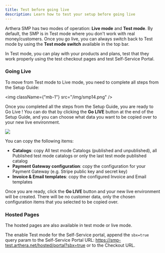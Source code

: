 ```yaml
---
title: Test before going live
description: Learn how to test your setup before going live
---
```


Arthera SMP has two modes of operation: **Live mode** and **Test mode**. By default, the SMP is in Test mode where you don't work with real money/customers.
Once you go live, you can always switch back to Test mode by using the **Test mode switch** available in the top bar.

In Test mode, you can play with your products and plans, test that they work properly using the test checkout pages and test Self-Service Portal.

### Going Live

To move from Test mode to Live mode, you need to complete all steps from the Setup Guide:

<img className={"mb-1"} src="/img/smp14.png" />

Once you completed all the steps from the Setup Guide, you are ready to Go Live ! You can do that by clicking the **Go LIVE** button at the end of the Setup Guide, and you can choose what data you want to be copied over to your new live environment.

<img src="/img/smp15.png" />

You can copy the following items:

- **Catalogs**: copy All test mode Catalogs (published and unpublished), all Published test mode catalogs or only the last test mode published catalog
- **Payment Gateway configuration**: copy the configuration for your Payment Gateway (e.g. Stripe public key and secret key)
- **Invoice & Email templates**: copy the configured Invoice and Email templates

Once you are ready, click the **Go LIVE** button and your new live environment will be created. There will be no customer data, only the chosen configuration items that you selected to be copied over.

### Hosted Pages

The hosted pages are also available in test mode or live mode.

The enable Test mode for the Self-Service portal, append the `sbx=true` query param to the Self-Service Portal URL:
https://smp-test.arthera.net/hosted/portal?sbx=true or to the Checkout URL.
